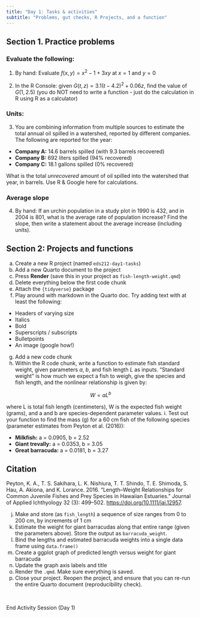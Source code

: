 ```yaml
---
title: "Day 1: Tasks & activities"
subtitle: "Problems, gut checks, R Projects, and a function"
---
```


## Section 1. Practice problems

### Evaluate the following:

1.  By hand: Evaluate $f(x,y)=x^2-1+3xy$ at $x=1$ and $y = 0$

2.  In the R Console: given $G(t,z)=3.1(t-4.2)^2 + 0.06z$, find the value of $G(1, 2.5)$ (you do NOT need to write a function - just do the calculation in R using R as a calculator)

### Units:

3.  You are combining information from multiple sources to estimate the total annual oil spilled in a watershed, reported by different companies. The following are reported for the year:

-   **Company A:** 14.6 barrels spilled (with 9.3 barrels recovered)
-   **Company B:** 692 liters spilled (94% recovered)
-   **Company C:** 18.1 gallons spilled (0% recovered)

What is the total *unrecovered* amount of oil spilled into the watershed that year, in barrels. Use R & Google here for calculations. 

### Average slope

4. By hand: If an urchin population in a study plot in 1990 is 432, and in 2004 is 801, what is the average rate of population increase? Find the slope, then write a statement about the average increase (including units).

## Section 2: Projects and functions

a. Create a new R project (named `eds212-day1-tasks`)
b. Add a new Quarto document to the project
c. Press **Render** (save this in your project as `fish-length-weight.qmd`)
d. Delete everything below the first code chunk
e. Attach the `{tidyverse}` package
f. Play around with markdown in the Quarto doc. Try adding text with at least the following:

  - Headers of varying size
  - Italics
  - Bold
  - Superscripts / subscripts
  - Bulletpoints
  - An image (google how!)

g. Add a new code chunk
h. Within the R code chunk, write a function to estimate fish standard weight, given parameters $a$, $b$, and fish length $L$ as inputs. "Standard weight" is how much we expect a fish to weigh, give the species and fish length, and the nonlinear relationship is given by:

$$W=aL^b$$ 

where L is total fish length (centimeters), W is the expected fish weight (grams), and a and b are species-dependent parameter values.
i. Test out your function to find the mass (g) for a 60 cm fish of the following species (parameter estimates from Peyton et al. (2016)): 

  - **Milkfish:** a = 0.0905, b = 2.52
  - **Giant trevally:** a = 0.0353, b = 3.05
  - **Great barracuda:** a = 0.0181, b = 3.27

::: {.callout-note}
## Citation
Peyton, K. A., T. S. Sakihara, L. K. Nishiura, T. T. Shindo, T. E. Shimoda, S. Hau, A. Akiona, and K. Lorance. 2016. “Length–Weight Relationships for Common Juvenile Fishes and Prey Species in Hawaiian Estuaries.” Journal of Applied Ichthyology 32 (3): 499–502. <https://doi.org/10.1111/jai.12957>. 
:::

j. Make and store (as `fish_length`) a sequence of size ranges from 0 to 200 cm, by increments of 1 cm
k. Estimate the weight for giant barracudas along that entire range (given the parameters above). Store the output as `barracuda_weight`.
l. Bind the lengths and estimated barracuda weights into a single data frame using `data.frame()`
m. Create a ggplot graph of predicted length versus weight for giant barracuda
n. Update the graph axis labels and title
o. Render the `.qmd`. Make sure everything is saved.
p. Close your project. Reopen the project, and ensure that you can re-run the entire Quarto document (reproducibility check). 

<br>

::: {.center-text .body-text-xl .teal-text}
End Activity Session (Day 1)
:::
